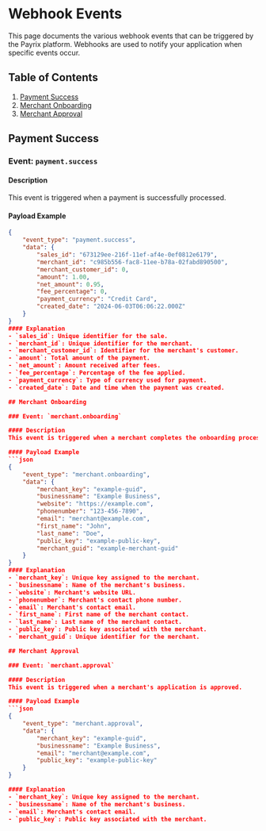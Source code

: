 # Webhook Events

This page documents the various webhook events that can be triggered by the Payrix platform. Webhooks are used to notify your application when specific events occur.

## Table of Contents

1. [Payment Success](#payment-success)
2. [Merchant Onboarding](#merchant-onboarding)
3. [Merchant Approval](#merchant-approval)

## Payment Success

### Event: `payment.success`

#### Description
This event is triggered when a payment is successfully processed.

#### Payload Example
```json
{
    "event_type": "payment.success",
    "data": {
        "sales_id": "673129ee-216f-11ef-af4e-0ef0812e6179",
        "merchant_id": "c985b556-fac8-11ee-b78a-02fabd890500",
        "merchant_customer_id": 0,
        "amount": 1.00,
        "net_amount": 0.95,
        "fee_percentage": 0,
        "payment_currency": "Credit Card",
        "created_date": "2024-06-03T06:06:22.000Z"
    }
}
#### Explanation
- `sales_id`: Unique identifier for the sale.
- `merchant_id`: Unique identifier for the merchant.
- `merchant_customer_id`: Identifier for the merchant's customer.
- `amount`: Total amount of the payment.
- `net_amount`: Amount received after fees.
- `fee_percentage`: Percentage of the fee applied.
- `payment_currency`: Type of currency used for payment.
- `created_date`: Date and time when the payment was created.

## Merchant Onboarding

### Event: `merchant.onboarding`

#### Description
This event is triggered when a merchant completes the onboarding process.

#### Payload Example
```json
{
    "event_type": "merchant.onboarding",
    "data": {
        "merchant_key": "example-guid",
        "businessname": "Example Business",
        "website": "https://example.com",
        "phonenumber": "123-456-7890",
        "email": "merchant@example.com",
        "first_name": "John",
        "last_name": "Doe",
        "public_key": "example-public-key",
        "merchant_guid": "example-merchant-guid"
    }
}
#### Explanation
- `merchant_key`: Unique key assigned to the merchant.
- `businessname`: Name of the merchant's business.
- `website`: Merchant's website URL.
- `phonenumber`: Merchant's contact phone number.
- `email`: Merchant's contact email.
- `first_name`: First name of the merchant contact.
- `last_name`: Last name of the merchant contact.
- `public_key`: Public key associated with the merchant.
- `merchant_guid`: Unique identifier for the merchant.

## Merchant Approval

### Event: `merchant.approval`

#### Description
This event is triggered when a merchant's application is approved.

#### Payload Example
```json
{
    "event_type": "merchant.approval",
    "data": {
        "merchant_key": "example-guid",
        "businessname": "Example Business",
        "email": "merchant@example.com",
        "public_key": "example-public-key"
    }
}

#### Explanation
- `merchant_key`: Unique key assigned to the merchant.
- `businessname`: Name of the merchant's business.
- `email`: Merchant's contact email.
- `public_key`: Public key associated with the merchant.